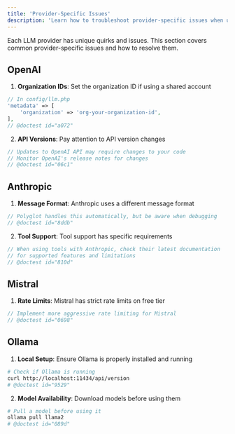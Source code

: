 ```yaml
---
title: 'Provider-Specific Issues'
description: 'Learn how to troubleshoot provider-specific issues when using Polyglot.'
---
```


Each LLM provider has unique quirks and issues. This section covers common provider-specific issues and how to resolve them.


## OpenAI

1. **Organization IDs**: Set the organization ID if using a shared account
```php
// In config/llm.php
'metadata' => [
    'organization' => 'org-your-organization-id',
],
// @doctest id="a072"
```

2. **API Versions**: Pay attention to API version changes
```php
// Updates to OpenAI API may require changes to your code
// Monitor OpenAI's release notes for changes
// @doctest id="06c1"
```

## Anthropic

1. **Message Format**: Anthropic uses a different message format
```php
// Polyglot handles this automatically, but be aware when debugging
// @doctest id="8ddb"
```

2. **Tool Support**: Tool support has specific requirements
```php
// When using tools with Anthropic, check their latest documentation
// for supported features and limitations
// @doctest id="810d"
```

## Mistral

1. **Rate Limits**: Mistral has strict rate limits on free tier
```php
// Implement more aggressive rate limiting for Mistral
// @doctest id="0698"
```


## Ollama

1. **Local Setup**: Ensure Ollama is properly installed and running
```bash
# Check if Ollama is running
curl http://localhost:11434/api/version
# @doctest id="9529"
```

2. **Model Availability**: Download models before using them
```bash
# Pull a model before using it
ollama pull llama2
# @doctest id="089d"
```
